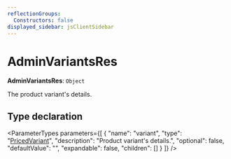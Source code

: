 ```yaml
---
reflectionGroups:
  Constructors: false
displayed_sidebar: jsClientSidebar
---
```



# AdminVariantsRes

 **AdminVariantsRes**: `Object`

The product variant's details.

## Type declaration

<ParameterTypes parameters={[
  {
    "name": "variant",
    "type": "[PricedVariant](js_client.internal.PricedVariant.mdx)",
    "description": "Product variant's details.",
    "optional": false,
    "defaultValue": "",
    "expandable": false,
    "children": []
  }
]} />
